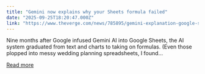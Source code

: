 ```yaml
---
title: "Gemini now explains why your Sheets formula failed"
date: "2025-09-25T18:20:47.000Z"
link: "https://www.theverge.com/news/785895/gemini-explanation-google-sheets-formula"
---
```


Nine months after Google infused Gemini AI into Google Sheets, the AI system graduated from text and charts to taking on formulas. (Even those plopped into messy wedding planning spreadsheets, I found...

[Read more](https://www.theverge.com/news/785895/gemini-explanation-google-sheets-formula)

